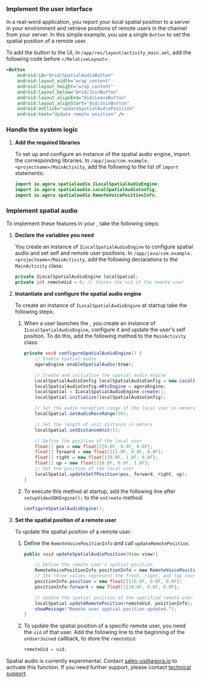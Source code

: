 <PlatformWrapper platform="android">


### Implement the user interface

In a real-word application, you report your local spatial position to a server in your environment and retrieve positions of remote users in the channel from your server. In this simple example, you use a single `Button` to set the spatial position of a remote user. 

To add the button to the UI, in `/app/res/layout/activity_main.xml`, add the following code before `</RelativeLayout>`:

```xml
<Button
    android:id="@+id/SpatialAudioButton"
    android:layout_width="wrap_content"
    android:layout_height="wrap_content"
    android:layout_below="@+id/JoinButton"
    android:layout_alignEnd="@id/LeaveButton"
    android:layout_alignStart="@id/JoinButton"
    android:onClick="updateSpatialAudioPosition"
    android:text="Update remote position" />
```

### Handle the system logic

1. **Add the required libraries**

    To set up and configure an instance of the spatial audio engine, import the corresponding <Vg k="COMPANY" /> libraries. In `/app/java/com.example.<projectname>/MainActivity`, add the following to the list of `import` statements:

    ```java
    import io.agora.spatialaudio.ILocalSpatialAudioEngine;
    import io.agora.spatialaudio.LocalSpatialAudioConfig;
    import io.agora.spatialaudio.RemoteVoicePositionInfo;
    ```

### Implement spatial audio

To implement these features in your <Vpl k="CLIENT" />, take the following steps:

1. **Declare the variables you need**

    You create an instance of `ILocalSpatialAudioEngine` to configure spatial audio and set self and remote user positions. In `/app/java/com.example.<projectname>/MainActivity`, add the following declarations to the `MainActivity` class:

    ```java
    private ILocalSpatialAudioEngine localSpatial;
    private int remoteUid = 0; // Stores the uid of the remote user
    ```

1. **Instantiate and configure the spatial audio engine**

    To create an instance of `ILocalSpatialAudioEngine` at startup take the following steps:

    1. When a user launches the <Vpl k="CLIENT" />, you create an instance of `ILocalSpatialAudioEngine`, configure it and update the user's self position. To do this, add the following method to the `MainActivity` class:

        ```java
        private void configureSpatialAudioEngine() {
            // Enable spatial audio
            agoraEngine.enableSpatialAudio(true);

            // Create and initialize the spatial audio engine
            LocalSpatialAudioConfig localSpatialAudioConfig = new LocalSpatialAudioConfig();
            localSpatialAudioConfig.mRtcEngine = agoraEngine;
            localSpatial = ILocalSpatialAudioEngine.create();
            localSpatial.initialize(localSpatialAudioConfig);

            // Set the audio reception range of the local user in meters
            localSpatial.setAudioRecvRange(50);

            // Set the length of unit distance in meters
            localSpatial.setDistanceUnit(1);

            // Define the position of the local user
            float[] pos = new float[]{0.0F, 0.0F, 0.0F};
            float[] forward = new float[]{1.0F, 0.0F, 0.0F};
            float[] right = new float[]{0.0F, 1.0F, 0.0F};
            float[] up = new float[]{0.0F, 0.0F, 1.0F};
            // Set the position of the local user
            localSpatial.updateSelfPosition(pos, forward, right, up);
        }
        ```

    1. To execute this method at startup, add the following line after `setupVideoSDKEngine();` to the `onCreate` method:

        ```java
        configureSpatialAudioEngine();
        ```

1. **Set the spatial position of a remote user**

    To update the spatial position of a remote user:

    1. Define the `RemoteVoicePositionInfo` and call `updateRemotePosition`. 

        ```java
        public void updateSpatialAudioPosition(View view){

            // Define the remote user's spatial position
            RemoteVoicePositionInfo positionInfo = new RemoteVoicePositionInfo();
            // The three values represent the front, right, and top coordinates
            positionInfo.position = new float[]{10.0F, 0.0F, 0.0F};
            positionInfo.forward = new float[]{10.0F, 0.0F, 0.0F};

            // Update the spatial position of the specified remote user
            localSpatial.updateRemotePosition(remoteUid, positionInfo);
            showMessage("Remote user spatial position updated.");
        }
        ```

    1. To update the spatial position of a specific remote user, you need the `uid` of that user. Add the following line to the beginning of the `onUserJoined` callback, to store the `remoteUid`: 

        ```java
        remoteUid = uid;
        ```

Spatial audio is currently experimental. Contact sales-us@agora.io to activate this function. If you need further support, please contact [<Vg k="COMPANY" /> technical support](mailto:support@agora.io).

</PlatformWrapper>
